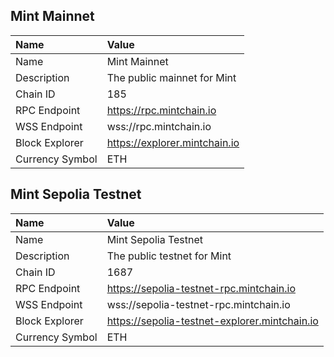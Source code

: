 ## Mint Mainnet

| Name            | Value                       |
| :-------------- | :-------------------------- |
| Name            | Mint Mainnet                |
| Description     | The public mainnet for Mint |
| Chain ID        | 185                         |
| RPC Endpoint    | https://rpc.mintchain.io    |
| WSS Endpoint    | wss://rpc.mintchain.io      |
| Block Explorer  | https://explorer.mintchain.io |
| Currency Symbol | ETH                         |

## Mint Sepolia Testnet

| Name            | Value                                         |
| :-------------- | :-------------------------------------------- |
| Name            | Mint Sepolia Testnet                          |
| Description     | The public testnet for Mint                   |
| Chain ID        | 1687                                          |
| RPC Endpoint    | https://sepolia-testnet-rpc.mintchain.io      |
| WSS Endpoint    | wss://sepolia-testnet-rpc.mintchain.io        |
| Block Explorer  | https://sepolia-testnet-explorer.mintchain.io |
| Currency Symbol | ETH                                           |